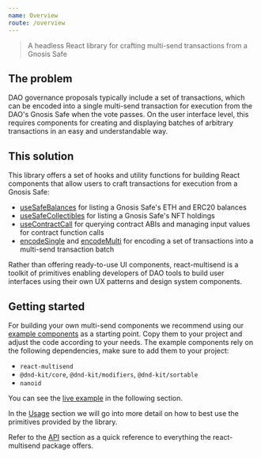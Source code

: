 ```yaml
---
name: Overview
route: /overview
---
```


> A headless React library for crafting multi-send transactions from a Gnosis Safe

## The problem

DAO governance proposals typically include a set of transactions, which can be encoded into a single multi-send transaction for execution from the DAO's Gnosis Safe when the vote passes.
On the user interface level, this requires components for creating and displaying batches of arbitrary transactions in an easy and understandable way.

## This solution

This library offers a set of hooks and utility functions for building React components that allow users to craft transactions for execution from a Gnosis Safe:

- [useSafeBalances](#useSafeBalances) for listing a Gnosis Safe's ETH and ERC20 balances
- [useSafeCollectibles](#useSafeCollectibles) for listing a Gnosis Safe's NFT holdings
- [useContractCall](#useContractCall) for querying contract ABIs and managing input values for contract function calls
- [encodeSingle](#encodeSingle) and [encodeMulti](#encodeMulti) for encoding a set of transactions into a multi-send transaction batch

Rather than offering ready-to-use UI components, react-multisend is a toolkit of primitives enabling developers of DAO tools to build user interfaces using their own UX patterns and design system components.

## Getting started

For building your own multi-send components we recommend using our [example components](https://github.com/gnosis/react-multisend/tree/main/docs/example) as a starting point.
Copy them to your project and adjust the code according to your needs.
The example components rely on the following dependencies, make sure to add them to your project:

- `react-multisend`
- `@dnd-kit/core`, `@dnd-kit/modifiers`, `@dnd-kit/sortable`
- `nanoid`

You can see the [live example](/example) in the following section.

In the [Usage](/usage) section we will go into more detail on how to best use the primitives provided by the library.

Refer to the [API](/api) section as a quick reference to everything the react-multisend package offers.
